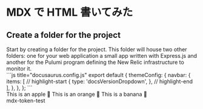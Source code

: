 
# MDX で HTML 書いてみた

## Create a folder for the project

<div className="mdx-grid">
  <div>
    Start by creating a folder for the project. This folder will house two other
    folders: one for your web application a small app written with Express.js
    and another for the Pulumi program defining the New Relic infrastructure to
    monitor it.
  </div>
  <div>
    ```js title="docusaurus.config.js"
    export default {
      themeConfig: {
        navbar: {
          items: [
            // highlight-start
            {
              type: 'docsVersionDropdown',
            },
            // highlight-end
          ],
        },
      },
    };
    ```
  </div>
</div>

<Tabs>
  <TabItem value="apple" label="Apple" default>
    This is an apple 🍎
  </TabItem>
  <TabItem value="orange" label="Orange">
    This is an orange 🍊
  </TabItem>
  <TabItem value="banana" label="Banana">
    This is a banana 🍌
  </TabItem>
</Tabs>

<div class="mdx-token-test">mdx-token-test</div>
